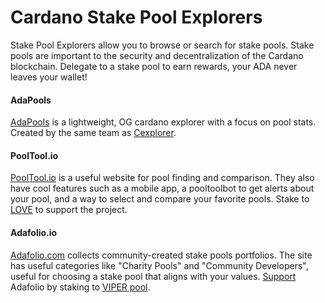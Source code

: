 # Cardano Stake Pool Explorers

Stake Pool Explorers allow you to browse or search for stake pools. Stake pools are important to the security and decentralization of the Cardano blockchain. Delegate to a stake pool to earn rewards, your ADA never leaves your wallet!

#### AdaPools
[AdaPools](https://adapools.org/) is a lightweight, OG cardano explorer with a focus on pool stats. Created by the same team as [Cexplorer](https://cexplorer.io/).

#### PoolTool.io
[PoolTool.io](https://pooltool.io/) is a useful website for pool finding and comparison. They also have cool features such as a mobile app, a pooltoolbot to get alerts about your pool, and a way to select and compare your favorite pools. Stake to [LOVE](https://pooltool.io/pool/95c4956f7a137f7fe9c72f2e831e6038744b6307d00143b2447e6443/epochs) to support the project. 

#### Adafolio.io
[Adafolio.com](https://adafolio.com/) collects community-created stake pools portfolios. The site has useful categories like "Charity Pools" and "Community Developers", useful for choosing a stake pool that aligns with your values. [Support](https://adafolio.com/support) Adafolio by staking to [VIPER pool](https://viperstaking.com/). 